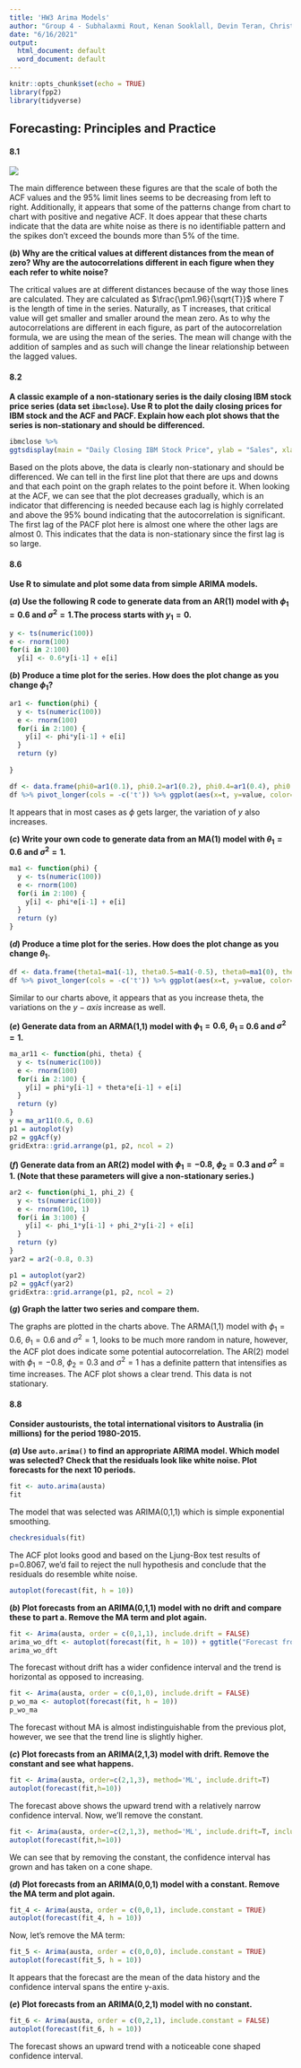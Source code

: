 ```yaml
---
title: 'HW3 Arima Models'
author: "Group 4 - Subhalaxmi Rout, Kenan Sooklall, Devin Teran, Christian Thieme, Leo Yi"
date: "6/16/2021"
output:
  html_document: default
  word_document: default
---
```


```r
knitr::opts_chunk$set(echo = TRUE)
library(fpp2)
library(tidyverse)
```

## Forecasting: Principles and Practice

#### 8.1

![](ACF.jpg)

The main difference between these figures are that the scale of both the ACF values and the 95% limit lines seems to be decreasing from left to right. Additionally, it appears that some of the patterns change from chart to chart with positive and negative ACF. It does appear that these charts indicate that the data are white noise as there is no identifiable pattern and the spikes don't exceed the bounds more than 5% of the time. 

**$(b)$ Why are the critical values at different distances from the mean of zero? Why are the autocorrelations different in each figure when they each refer to white noise?**

The critical values are at different distances because of the way those lines are calculated. They are calculated as $\frac{\pm1.96}{\sqrt{T}}$ where $T$ is the length of time in the series. Naturally, as T increases, that critical value will get smaller and smaller around the mean zero. As to why the autocorrelations are different in each figure, as part of the autocorrelation formula, we are using the mean of the series. The mean will change with the addition of samples and as such will change the linear relationship between the lagged values. 

#### 8.2

**A classic example of a non-stationary series is the daily closing IBM stock price series (data set `ibmclose`). Use R to plot the daily closing prices for IBM stock and the ACF and PACF. Explain how each plot shows that the series is non-stationary and should be differenced.**

```r
ibmclose %>%
ggtsdisplay(main = "Daily Closing IBM Stock Price", ylab = "Sales", xlab = "Time in Days") 
```

Based on the plots above, the data is clearly non-stationary and should be differenced. We can tell in the first line plot that there are ups and downs and that each point on the graph relates to the point before it. When looking at the ACF, we can see that the plot decreases gradually, which is an indicator that differencing is needed because each lag is highly correlated and above the 95% bound indicating that the autocorrelation is significant. The first lag of the PACF plot here is almost one where the other lags are almost 0. This indicates that the data is non-stationary since the first lag is so large. 

#### 8.6

**Use R to simulate and plot some data from simple ARIMA models.**

**$(a)$ Use the following R code to generate data from an AR(1) model with $\phi_1 = 0.6$ and $\sigma^2 = 1$.The process starts with $y_1 = 0$.**

```r
y <- ts(numeric(100))
e <- rnorm(100)
for(i in 2:100)
  y[i] <- 0.6*y[i-1] + e[i]
```

**$(b)$ Produce a time plot for the series. How does the plot change as you change $\phi_1$?**


```r
ar1 <- function(phi) {
  y <- ts(numeric(100))
  e <- rnorm(100)
  for(i in 2:100) {
    y[i] <- phi*y[i-1] + e[i]
  }
  return (y)
  
}
```

```r
df <- data.frame(phi0=ar1(0.1), phi0.2=ar1(0.2), phi0.4=ar1(0.4), phi0.6=ar1(0.6), phi0.8=ar1(0.8)) %>% mutate(t=row_number())
df %>% pivot_longer(cols = -c('t')) %>% ggplot(aes(x=t, y=value, color=name)) + geom_line() + geom_point() + facet_wrap(~name, )
```

It appears that in most cases as $\phi$ gets larger, the variation of $y$ also increases. 

**$(c)$ Write your own code to generate data from an MA(1) model with $\theta_1 = 0.6$ and $\sigma^2 = 1$.** 

```r
ma1 <- function(phi) {
  y <- ts(numeric(100))
  e <- rnorm(100)
  for(i in 2:100) {
    y[i] <- phi*e[i-1] + e[i]
  }
  return (y)
}
```

**$(d)$ Produce a time plot for the series. How does the plot change as you change $\theta_1$.**

```r
df <- data.frame(theta1=ma1(-1), theta0.5=ma1(-0.5), theta0=ma1(0), theta0.6=ma1(0.6), theta1=ma1(1)) %>% mutate(t=row_number())
df %>% pivot_longer(cols = -c('t')) %>% ggplot(aes(x=t, y=value, color=name)) + geom_line() + geom_point() + facet_wrap(~name, scales = 'fixed')
```

Similar to our charts above, it appears that as you increase theta, the variations on the $y-axis$ increase as well. 

**$(e)$ Generate data from an ARMA(1,1) model with $\phi_1 = 0.6$, $\theta_1$ = 0.6 and $\sigma^2 = 1$.**

```r
ma_ar11 <- function(phi, theta) {
  y <- ts(numeric(100))
  e <- rnorm(100)
  for(i in 2:100) {
    y[i] = phi*y[i-1] + theta*e[i-1] + e[i]
  }
  return (y)
}
y = ma_ar11(0.6, 0.6)
p1 = autoplot(y)
p2 = ggAcf(y)
gridExtra::grid.arrange(p1, p2, ncol = 2)
```

**$(f)$ Generate data from an AR(2) model with $\phi_1 = -0.8$, $\phi_2 = 0.3$ and $\sigma^2 = 1$. (Note that these parameters will give a non-stationary series.)**

```r
ar2 <- function(phi_1, phi_2) {
  y <- ts(numeric(100))
  e <- rnorm(100, 1)
  for(i in 3:100) {
    y[i] <- phi_1*y[i-1] + phi_2*y[i-2] + e[i]
  }
  return (y)
}
yar2 = ar2(-0.8, 0.3)
```


```r
p1 = autoplot(yar2)
p2 = ggAcf(yar2)
gridExtra::grid.arrange(p1, p2, ncol = 2)
```

**$(g)$ Graph the latter two series and compare them.**

The graphs are plotted in the charts above. The ARMA(1,1) model with $\phi_1=0.6$, $\theta_1=0.6$ and $\sigma^2=1$, looks to be much more random in nature, however, the ACF plot does indicate some potential autocorrelation. The AR(2) model with $\phi_1=-0.8$, $\phi_2=0.3$ and $\sigma^2=1$ has a definite pattern that intensifies as time increases. The ACF plot shows a clear trend. This data is not stationary. 

#### 8.8

**Consider austourists, the total international visitors to Australia (in millions) for the period 1980-2015.**


**$(a)$ Use `auto.arima()` to find an appropriate ARIMA model. Which model was selected? Check that the residuals look like white noise. Plot forecasts for the next 10 periods.**

```r
fit <- auto.arima(austa)
fit
```
The model that was selected was ARIMA(0,1,1) which is simple exponential smoothing.

```r
checkresiduals(fit)
```

The ACF plot looks good and based on the Ljung-Box test results of p=0.8067, we'd fail to reject the null hypothesis and conclude that the residuals do resemble white noise. 

```r
autoplot(forecast(fit, h = 10))
```

**$(b)$ Plot forecasts from an ARIMA(0,1,1) model with no drift and compare these to part a. Remove the MA term and plot again.**

```r
fit <- Arima(austa, order = c(0,1,1), include.drift = FALSE)
arima_wo_dft <- autoplot(forecast(fit, h = 10)) + ggtitle("Forecast from ARIMA with out drift")
arima_wo_dft
```

The forecast without drift has a wider confidence interval and the trend is horizontal as opposed to increasing.

```r
fit <- Arima(austa, order = c(0,1,0), include.drift = FALSE)
p_wo_ma <- autoplot(forecast(fit, h = 10))
p_wo_ma
```

The forecast without MA is almost indistinguishable from the previous plot, however, we see that the trend line is slightly higher.  

**$(c)$ Plot forecasts from an ARIMA(2,1,3) model with drift. Remove the constant and see what happens.**

```r
fit <- Arima(austa, order=c(2,1,3), method='ML', include.drift=T)
autoplot(forecast(fit,h=10))
```

The forecast above shows the upward trend with a relatively narrow confidence interval. Now, we'll remove the constant. 

```r
fit <- Arima(austa, order=c(2,1,3), method='ML', include.drift=T, include.constant =FALSE)
autoplot(forecast(fit,h=10))
```

We can see that by removing the constant, the confidence interval has grown and has taken on a cone shape.  

**$(d)$ Plot forecasts from an ARIMA(0,0,1) model with a constant. Remove the MA term and plot again.**

```r
fit_4 <- Arima(austa, order = c(0,0,1), include.constant = TRUE)
autoplot(forecast(fit_4, h = 10))
```

Now, let's remove the MA term: 

```r
fit_5 <- Arima(austa, order = c(0,0,0), include.constant = TRUE)
autoplot(forecast(fit_5, h = 10))
```

It appears that the forecast are the mean of the data history and the confidence interval spans the entire y-axis. 

**$(e)$ Plot forecasts from an ARIMA(0,2,1) model with no constant.**

```r
fit_6 <- Arima(austa, order = c(0,2,1), include.constant = FALSE)
autoplot(forecast(fit_6, h = 10))
```

The forecast shows an upward trend with a noticeable cone shaped confidence interval.  

